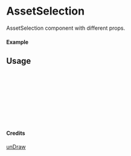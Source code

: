
<Meta of={AssetSelection} title="unDraw/AssetSelection" />

# AssetSelection

AssetSelection component with different props.

#### Example

<Canvas of={AssetSelection.Primary} />

## Usage

```ts
import { AssetSelection } from "yadl-ui";

const Example = () => {
  return (
      <AssetSelection />
  );
};

export default Example;
```

#### Credits
[unDraw](https://undraw.co/illustrations)
